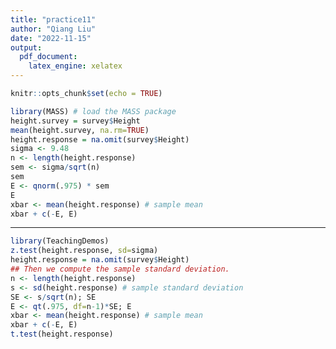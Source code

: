 ```yaml
---
title: "practice11"
author: "Qiang Liu"
date: "2022-11-15"
output:
  pdf_document: 
    latex_engine: xelatex
---
```


```r
knitr::opts_chunk$set(echo = TRUE)
```

```r
library(MASS) # load the MASS package
height.survey = survey$Height
mean(height.survey, na.rm=TRUE)
height.response = na.omit(survey$Height)
sigma <- 9.48
n <- length(height.response)
sem <- sigma/sqrt(n)
sem
E <- qnorm(.975) * sem
E
xbar <- mean(height.response) # sample mean
xbar + c(-E, E)
```

******

```r
library(TeachingDemos)
z.test(height.response, sd=sigma)
height.response = na.omit(survey$Height)
## Then we compute the sample standard deviation.
n <- length(height.response)
s <- sd(height.response) # sample standard deviation
SE <- s/sqrt(n); SE
E <- qt(.975, df=n-1)*SE; E
xbar <- mean(height.response) # sample mean
xbar + c(-E, E)
t.test(height.response)
```